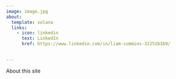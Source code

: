 ```yaml
---
image: image.jpg
about:
  template: solana
  links: 
    - icon: linkedin 
      text: LinkedIn
      href: https://www.linkedin.com/in/liam-cummins-32251b1b9/
      

---
```

About this site